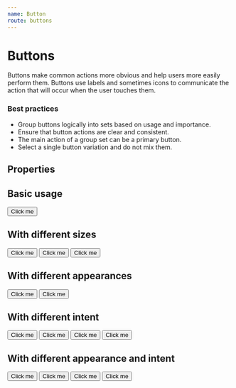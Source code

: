 ```yaml
---
name: Button
route: buttons
---
```



# Buttons

Buttons make common actions more obvious and help users more easily perform them. Buttons use labels and sometimes icons to communicate
the action that will occur when the user touches them.

### Best practices

- Group buttons logically into sets based on usage and importance.
- Ensure that button actions are clear and consistent.
- The main action of a group set can be a primary button.
- Select a single button variation and do not mix them.

## Properties

<Props of={Button} />

## Basic usage

<Playground>
	<Button>Click me</Button>
</Playground>

## With different sizes

<Playground>
	<Button mr={15} appearance="primary" scale="small">
		Click me
	</Button>
	<Button mr={15} appearance="primary" scale="normal">
		Click me
	</Button>
	<Button mr={15} appearance="primary" scale="big">
		Click me
	</Button>
</Playground>

## With different appearances

<Playground>
	<Button mr={15} appearance="default">
		Click me
	</Button>
	<Button mr={15} appearance="primary">
		Click me
	</Button>
</Playground>

## With different intent

<Playground>
	<Button mr={15} intent="none">
		Click me
	</Button>
	<Button mr={15} intent="success">
		Click me
	</Button>
	<Button mr={15} intent="warning">
		Click me
	</Button>
	<Button mr={15} intent="danger">
		Click me
	</Button>
</Playground>

## With different appearance and intent

<Playground>
	<Button mr={15} appearance="primary" intent="none">
		Click me
	</Button>
	<Button mr={15} appearance="primary" intent="success">
		Click me
	</Button>
	<Button mr={15} appearance="primary" intent="warning">
		Click me
	</Button>
	<Button mr={15} appearance="primary" intent="danger">
		Click me
	</Button>
</Playground>
